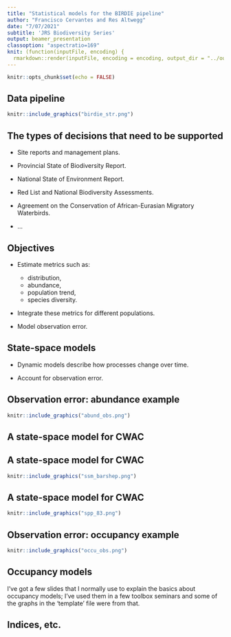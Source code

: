 ```yaml
---
title: "Statistical models for the BIRDIE pipeline"
author: "Francisco Cervantes and Res Altwegg"
date: "7/07/2021"
subtitle: 'JRS Biodiversity Series'
output: beamer_presentation
classoption: "aspectratio=169"
knit: (function(inputFile, encoding) {
  rmarkdown::render(inputFile, encoding = encoding, output_dir = "../output") })
---
```


```r
knitr::opts_chunk$set(echo = FALSE)
```

## Data pipeline


```r
knitr::include_graphics("birdie_str.png")
```


## The types of decisions that need to be supported


- Site reports and management plans.

- Provincial State of Biodiversity Report.

- National State of Environment Report.

- Red List and National Biodiversity Assessments.

- Agreement on the Conservation of African-Eurasian Migratory Waterbirds.

- ...

## Objectives

- Estimate metrics such as:

    - distribution,
    - abundance,
    - population trend,
    - species diversity.
    
- Integrate these metrics for different populations.

- Model observation error.


## State-space models

  - Dynamic models describe how processes change over time.
  
  - Account for observation error.
  
\vspace{1cm}

\begin{center}
\includegraphics[height=3cm]{"ssm_diagram.png"}
\end{center}


## Observation error: abundance example


```r
knitr::include_graphics("abund_obs.png")
```

## A state-space model for CWAC

\begin{columns}[]
  \column{0.55\textwidth}{
    
    \begin{itemize}
      \item Two counts per year: summer and winter.
      \item + additional counts.
      \item Sites must be well defined in terms of spatial limits.
      \item Standardized counts in terms of: number of observers,
      routes, time of day, viewing techniques, etc.
    \end{itemize}
    
  }
  \column{0.40\textwidth}{
  \flushleft
    \includegraphics[width=0.9\textwidth]{cwac_logo.png}
    http://cwac.birdmap.africa
  }
\end{columns}

## A state-space model for CWAC


```r
knitr::include_graphics("ssm_barshep.png")
```


## A state-space model for CWAC


```r
knitr::include_graphics("spp_83.png")
```


## Observation error: occupancy example

```r
knitr::include_graphics("occu_obs.png")
```


## Occupancy models

I've got a few slides that I normally use to explain the basics about occupancy models; I've used them in a few toolbox seminars and some of the graphs in the 'template' file were from that.

## Indices, etc.
